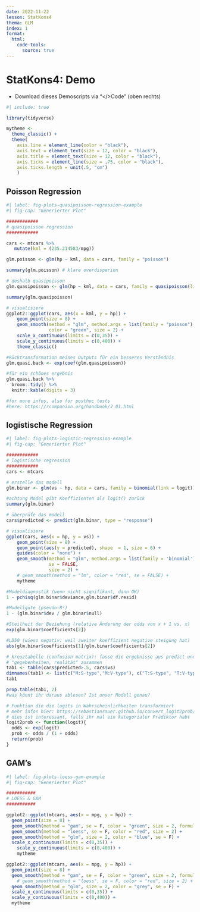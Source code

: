 ```yaml
---
date: 2022-11-22
lesson: StatKons4
thema: GLM
index: 1
format:
  html:
    code-tools:
      source: true
---
```


# StatKons4: Demo

- Download dieses Demoscripts via "\</\>Code" (oben rechts)

```r
#| include: true

library(tidyverse)

mytheme <- 
  theme_classic() + 
  theme(
    axis.line = element_line(color = "black"), 
    axis.text = element_text(size = 12, color = "black"), 
    axis.title = element_text(size = 12, color = "black"), 
    axis.ticks = element_line(size = .75, color = "black"), 
    axis.ticks.length = unit(.5, "cm")
    )
```

## Poisson Regression

```r
#| label: fig-plots-quasipoisson-regression-example
#| fig-cap: "Generierter Plot"

############
# quasipoisson regression
############

cars <- mtcars %>% 
   mutate(kml = (235.214583/mpg))

glm.poisson <- glm(hp ~ kml, data = cars, family = "poisson")

summary(glm.poisson) # klare overdisperion

# deshalb quasipoisson
glm.quasipoisson <- glm(hp ~ kml, data = cars, family = quasipoisson(link = log))

summary(glm.quasipoisson)

# visualisiere
ggplot2::ggplot(cars, aes(x = kml, y = hp)) + 
    geom_point(size = 8) + 
    geom_smooth(method = "glm", method.args = list(family = "poisson"), se = F,
                color = "green", size = 2) + 
    scale_x_continuous(limits = c(0,35)) + 
    scale_y_continuous(limits = c(0,400)) + 
    theme_classic()

#Rücktransformation meines Outputs für ein besseres Verständnis
glm.quasi.back <- exp(coef(glm.quasipoisson))

#für ein schönes ergebnis
glm.quasi.back %>%
  broom::tidy() %>% 
  knitr::kable(digits = 3)

#for more infos, also for posthoc tests
#here: https://rcompanion.org/handbook/J_01.html
```

## logistische Regression

```r
#| label: fig-plots-logistic-regression-example
#| fig-cap: "Generierter Plot"

############
# logistische regression
############
cars <- mtcars

# erstelle das modell
glm.binar <- glm(vs ~ hp, data = cars, family = binomial(link = logit)) 

#achtung Model gibt Koeffizienten als logit() zurück
summary(glm.binar)

# überprüfe das modell
cars$predicted <- predict(glm.binar, type = "response")

# visualisiere
ggplot(cars, aes(x = hp, y = vs)) +    
    geom_point(size = 8) +
    geom_point(aes(y = predicted), shape  = 1, size = 6) +
    guides(color = "none") +
    geom_smooth(method = "glm", method.args = list(family = 'binomial'), 
                se = FALSE,
                size = 2) +
    # geom_smooth(method = "lm", color = "red", se = FALSE) +
    mytheme

#Modeldiagnostik (wenn nicht signifikant, dann OK)
1 - pchisq(glm.binar$deviance,glm.binar$df.resid)  

#Modellgüte (pseudo-R²)
1 - (glm.binar$dev / glm.binar$null)  

#Steilheit der Beziehung (relative Änderung der odds von x + 1 vs. x)
exp(glm.binar$coefficients[2])

#LD50 (wieso negativ: weil zweiter koeffizient negative steigung hat)
abs(glm.binar$coefficients[1]/glm.binar$coefficients[2])

# kreuztabelle (confusion matrix): fasse die ergebnisse aus predict und 
# "gegebenheiten, realität" zusammen
tab1 <- table(cars$predicted>.5, cars$vs)
dimnames(tab1) <- list(c("M:S-type","M:V-type"), c("T:S-type", "T:V-type"))
tab1 

prop.table(tab1, 2) 
#was könnt ihr daraus ablesen? Ist unser Modell genau?

# Funktion die die logits in Wahrscheinlichkeiten transformiert
# mehr infos hier: https://sebastiansauer.github.io/convert_logit2prob/
# dies ist interessant, falls ihr mal ein kategorialer Prädiktor habt
logit2prob <- function(logit){
  odds <- exp(logit)
  prob <- odds / (1 + odds)
  return(prob)
}
```

## GAM's

```r
#| label: fig-plots-loess-gam-example
#| fig-cap: "Generierter Plot"

###########
# LOESS & GAM
###########

ggplot2::ggplot(mtcars, aes(x = mpg, y = hp)) + 
  geom_point(size = 8) + 
  geom_smooth(method = "gam", se = F, color = "green", size = 2, formula = y ~ s(x, bs = "cs")) + 
  geom_smooth(method = "loess", se = F, color = "red", size = 2) + 
  geom_smooth(method = "glm", size = 2, color = "blue", se = F) + 
  scale_x_continuous(limits = c(0,35)) + 
    scale_y_continuous(limits = c(0,400)) + 
    mytheme

ggplot2::ggplot(mtcars, aes(x = mpg, y = hp)) + 
  geom_point(size = 8) + 
  geom_smooth(method = "gam", se = F, color = "green", size = 2, formula = y ~ s(x, bs = "cs")) + 
    # geom_smooth(method = "loess", se = F, color = "red", size = 2) + 
  geom_smooth(method = "glm", size = 2, color = "grey", se = F) + 
  scale_x_continuous(limits = c(0,35)) + 
  scale_y_continuous(limits = c(0,400)) + 
  mytheme
```
